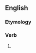 ==English==

===Etymology===
{{suffix|en|entertain|eth|nocat=1}}

===Verb===
{{head|en|verb form}}

# {{en-archaic third-person singular of|entertain}}